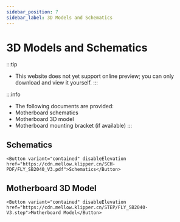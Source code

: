 ```yaml
---
sidebar_position: 7
sidebar_label: 3D Models and Schematics
---
```



# 3D Models and Schematics


:::tip
* This website does not yet support online preview; you can only download and view it yourself.
:::

:::info
* The following documents are provided:
* Motherboard schematics
* Motherboard 3D model
* Motherboard mounting bracket (if available)
:::

## Schematics

    <Button variant="contained" disableElevation href="https://cdn.mellow.klipper.cn/SCH-PDF/FLY_SB2040_V3.pdf">Schematics</Button>


## Motherboard 3D Model

    <Button variant="contained" disableElevation href="https://cdn.mellow.klipper.cn/STEP/FLY_SB2040-V3.step">Motherboard Model</Button>